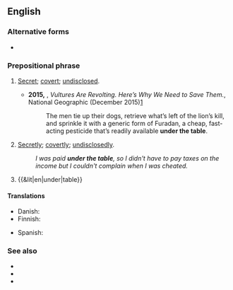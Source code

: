 {{also|under-the-table}}

==English==

===Alternative forms===
* {{l|en|under-the-table}} {{qualifier|attributive use}}

===Prepositional phrase===
{{head|en|prepositional phrase}}

# {{lb|en|adjectival}} [[secret|Secret]]; [[covert]]; [[undisclosed]].
#* '''2015,''' {{w|Elizabeth Royte}}, ''Vultures Are Revolting. Here’s Why We Need to Save Them.'', National Geographic (December 2015)[http://ngm.nationalgeographic.com/2016/01/vultures-text]
#*: The men tie up their dogs, retrieve what’s left of the lion’s kill, and sprinkle it with a generic form of Furadan, a cheap, fast-acting pesticide that’s readily available '''under the table'''.
# {{lb|en|adverbial}} [[secretly|Secretly]]; [[covertly]]; [[undisclosedly]].
#: ''I was paid '''under the table''', so I didn't have to pay taxes on the income but I couldn't complain when I was cheated.''
# {{&lit|en|under|table}}

====Translations====
{{trans-top|secretly}}
* Danish: {{t+|da|sort}}
* Finnish: {{t+|fi|pimeästi}}
{{trans-mid}}
* Spanish: {{t+|es|bajo cuerda}}
{{trans-bottom}}

===See also===
* {{l|en|drink someone under the table}}
* {{l|en|talk someone under the table}}
* {{l|en|under the counter}}